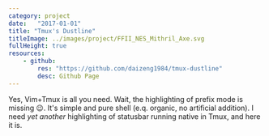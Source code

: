 ```yaml
---
category: project
date:   "2017-01-01"
title: "Tmux's Dustline"
titleImage: ../images/project/FFII_NES_Mithril_Axe.svg
fullHeight: true
resources:
    - github:
        res: "https://github.com/daizeng1984/tmux-dustline"
        desc: Github Page
---
```

Yes, Vim+Tmux is all you need. Wait, the highlighting of prefix mode is missing 😉. It's simple and pure shell (e.q. organic, no artificial addition). I need *yet another* highlighting of statusbar running native in Tmux, and here it is.

